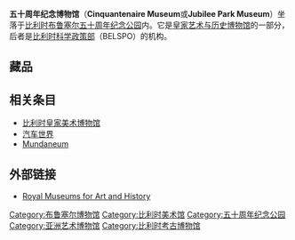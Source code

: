 '''五十周年纪念博物馆'''（'''Cinquantenaire Museum'''或'''Jubilee Park Museum'''）坐落于[[比利时|比利时]][[布鲁塞尔|布鲁塞尔]][[五十周年纪念公园|五十周年纪念公园]]内。它是[[皇家艺术与历史博物馆|皇家艺术与历史博物馆]]的一部分，后者是[[联邦科学政策公共规划服务部|比利时科学政策部]]（BELSPO）的机构。

==藏品==
<!--
The collection of the museum consists of four parts:

* The ''collection of national archaeology'' which collections dates from [[prehistory|prehistory]] to the [[Merovingian|Merovingian]] period (751 A.D.) 
* The ''collection of [[classical_antiquity|antiquity]]'' with collections from the [[Near_East|Near East]], [[Egypt|Egypt]], [[Greece|Greece]] and [[Rome|Rome]]. The Roman collection includes a model of the city of Rome of the 4<sup>th</sup> century A.D. 
* The ''collection of [[Europe|non-European]] [[civilisation|civilisation]]s'' with collections on [[Asia|Asia]], such as [[China|China]], [[Japan|Japan]], [[Korea|Korea]], [[Southeast_Asia|Southeast Asia]], and [[Americas|America]] showing [[pre-Columbian|pre-Columbian]] civilisations and current traditional societies, [[Oceania|Oceania]] e.g. [[Easter_Island|Easter Island]] and the [[Islam|Islam]]ic world 
* The ''collection of European decorative arts'' from the [[Middle_Ages|Middle Ages]] to the 20<sup>th</sup> century showing [[sculpture|sculpture]]s, [[furniture|furniture]], [[tapestries|tapestries]], [[textile|textile]]s, [[costumes|costumes]], [[lace|lace]], [[Ceramic_art|ceramics]], [[metal|metal]]s, [[glassware|glassware]], old [[vehicles|vehicles]], [[photographic|photographic]] and [[cinematographic|cinematographic]] equipment, etc. 
* A special space of the museum, the ''Museum for the Blind'', enables the [[blind|blind]] to discover art objects by touch.
-->
==相关条目==
* [[比利时皇家美术博物馆|比利时皇家美术博物馆]]
* [[汽车世界|汽车世界]]
* [[Mundaneum|Mundaneum]]

==外部链接==
* [http://www.kmkg-mrah.be/ Royal Museums for Art and History]{{Wayback|url=http://www.kmkg-mrah.be/ |date=20201128054048 }}

{{coord |50.83903|N|4.39187|E|region:BE_type:landmark|display=title}}

{{皇家艺术与历史博物馆}}
{{Authority control}}
[[Category:布鲁塞尔博物馆|Category:布鲁塞尔博物馆]]
[[Category:比利时美术馆|Category:比利时美术馆]]
[[Category:五十周年纪念公园|Category:五十周年纪念公园]]
[[Category:亚洲艺术博物馆|Category:亚洲艺术博物馆]]
[[Category:比利时考古博物馆|Category:比利时考古博物馆]]